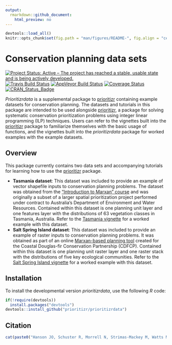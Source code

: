```yaml
---
output:
  rmarkdown::github_document:
    html_preview: no
---
```


```r
devtools::load_all()
knitr::opts_chunk$set(fig.path = "man/figures/README-", fig.align = "center")
```

<!--- README.md is generated from README.Rmd. Please edit that file -->

# Conservation planning data sets

[![Project Status: Active – The project has reached a stable, usable state and is being actively developed.](http://www.repostatus.org/badges/latest/active.svg)](http://www.repostatus.org/#active)
[![Travis Build Status](https://img.shields.io/travis/prioritizr/prioritizrdata/master.svg?label=Mac%20OSX%20%26%20Linux)](https://travis-ci.org/prioritizr/prioritizrdata)
[![AppVeyor Build Status](https://img.shields.io/appveyor/ci/jeffreyhanson/prioritizrdata/master.svg?label=Windows)](https://ci.appveyor.com/project/jeffreyhanson/prioritizrdata)
[![Coverage Status](https://codecov.io/github/prioritizr/prioritizrdata/coverage.svg?branch=master)](https://codecov.io/github/prioritizr/prioritizrdata?branch=master)
[![CRAN_Status_Badge](http://www.r-pkg.org/badges/version/prioritizrdata)](https://CRAN.R-project.org/package=prioritizrdata)

_Prioritizrdata_ is a supplemental package to [prioritizr](https://github.com/prioritizr/prioritizr) containing example datasets for conservation planning. The datasets and tutorials in this package are intended to be used alongside [prioritizr](https://github.com/prioritizr/prioritizr), a package for solving systematic conservation prioritization problems using integer linear programming (ILP) techniques. Users can refer to the vignettes built into the [prioritizr](https://github.com/prioritizr/prioritizr) package to familiarize themselves with the basic usage of functions, and the vignettes built into the _prioritizrdata_ package for worked examples with the example datasets.

## Overview

This package currently contains two data sets and accompanying tutorials for learning how to use the [prioritizr](https://github.com/prioritizr/prioritizr) package.

* __Tasmania dataset__: This dataset was included to provide an example of vector shapefile inputs to conservation planning problems. The dataset was obtained from the ["Introduction to Marxan" course](http://marxan.net/courses) and was originally a subset of a larger spatial prioritization project performed under contract to Australia's Department of Environment and Water Resources. Contained within this dataset is one planning unit layer and one features layer with the distributions of 63 vegetation classes in Tasmania, Australia. Refer to the [Tasmania vignette](https://prioritizr.github.io/prioritizrdata/articles/tasmania.html) for a worked example with this dataset.
* __Salt Spring Island dataset__: This dataset was included to provide an example of raster inputs to conservation planning problems. It was obtained as part of an online [Marxan-based planning tool](http://arcese.forestry.ubc.ca/marxan-tool) created for the Coastal Douglas-fir Conservation Partnership (CDFCP). Contained within this dataset is one planning unit raster layer and one raster stack with the distributions of five key ecological communities. Refer to the [Salt Spring Island vignette](https://prioritizr.github.io/prioritizrdata/articles/saltspring.html) for a worked example with this dataset.

## Installation

To install the developmental version _prioritizrdata_, use the following _R_ code:

```r
if(!require(devtools))
  install.packages("devtools")
devtools::install_github("prioritizr/prioritizrdata")
```

## Citation

```r
cat(paste0("Hanson JO, Schuster R, Morrell N, Strimas-Mackey M, Watts ME, Arcese P, Bennett J, Possingham HP (2017). prioritizrdata: Conservation planning data sets. R package version ",packageDescription("prioritizrdata")$Version,". https://github.com/prioritizr/prioritizrdata.\n"))
```
